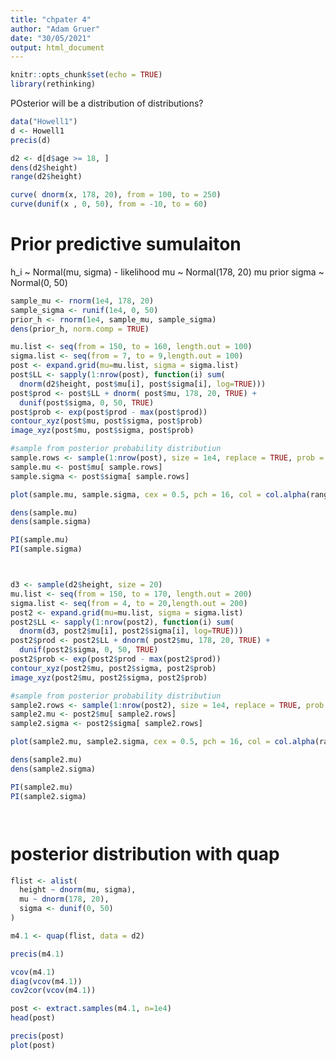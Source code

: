 ```yaml
---
title: "chpater 4"
author: "Adam Gruer"
date: "30/05/2021"
output: html_document
---
```


```r
knitr::opts_chunk$set(echo = TRUE)
library(rethinking)
```


POsterior will be a distribution of distributions?
```r
data("Howell1")
d <- Howell1
precis(d)

d2 <- d[d$age >= 18, ]
dens(d2$height)
range(d2$height)

curve( dnorm(x, 178, 20), from = 100, to = 250)
curve(dunif(x , 0, 50), from = -10, to = 60)
```
# Prior predictive sumulaiton
h_i ~ Normal(mu, sigma)  - likelihood
mu ~ Normal(178, 20)    mu prior
sigma ~  Normal(0, 50)

```r
sample_mu <- rnorm(1e4, 178, 20)
sample_sigma <- runif(1e4, 0, 50)
prior_h <- rnorm(1e4, sample_mu, sample_sigma)
dens(prior_h, norm.comp = TRUE)
```

```r
mu.list <- seq(from = 150, to = 160, length.out = 100)
sigma.list <- seq(from = 7, to = 9,length.out = 100)
post <- expand.grid(mu=mu.list, sigma = sigma.list)
post$LL <- sapply(1:nrow(post), function(i) sum(
  dnorm(d2$height, post$mu[i], post$sigma[i], log=TRUE)))
post$prod <- post$LL + dnorm( post$mu, 178, 20, TRUE) + 
  dunif(post$sigma, 0, 50, TRUE)
post$prob <- exp(post$prod - max(post$prod))
contour_xyz(post$mu, post$sigma, post$prob)
image_xyz(post$mu, post$sigma, post$prob)

#sample from posterior probability distributiun
sample.rows <- sample(1:nrow(post), size = 1e4, replace = TRUE, prob = post$prob)
sample.mu <- post$mu[ sample.rows]
sample.sigma <- post$sigma[ sample.rows]

plot(sample.mu, sample.sigma, cex = 0.5, pch = 16, col = col.alpha(rangi2, 0.1))

dens(sample.mu)
dens(sample.sigma)

PI(sample.mu)
PI(sample.sigma)




```

```r
d3 <- sample(d2$height, size = 20)
mu.list <- seq(from = 150, to = 170, length.out = 200)
sigma.list <- seq(from = 4, to = 20,length.out = 200)
post2 <- expand.grid(mu=mu.list, sigma = sigma.list)
post2$LL <- sapply(1:nrow(post2), function(i) sum(
  dnorm(d3, post2$mu[i], post2$sigma[i], log=TRUE)))
post2$prod <- post2$LL + dnorm( post2$mu, 178, 20, TRUE) + 
  dunif(post2$sigma, 0, 50, TRUE)
post2$prob <- exp(post2$prod - max(post2$prod))
contour_xyz(post2$mu, post2$sigma, post2$prob)
image_xyz(post2$mu, post2$sigma, post2$prob)

#sample from posterior probability distributiun
sample2.rows <- sample(1:nrow(post2), size = 1e4, replace = TRUE, prob = post2$prob)
sample2.mu <- post2$mu[ sample2.rows]
sample2.sigma <- post2$sigma[ sample2.rows]

plot(sample2.mu, sample2.sigma, cex = 0.5, pch = 16, col = col.alpha(rangi2, 0.1))

dens(sample2.mu)
dens(sample2.sigma)

PI(sample2.mu)
PI(sample2.sigma)




```


# posterior distribution with quap

```r
flist <- alist(
  height ~ dnorm(mu, sigma),
  mu ~ dnorm(178, 20),
  sigma <- dunif(0, 50)
)

m4.1 <- quap(flist, data = d2)

precis(m4.1)

vcov(m4.1)
diag(vcov(m4.1))
cov2cor(vcov(m4.1))

post <- extract.samples(m4.1, n=1e4)
head(post)

precis(post)
plot(post)
```

